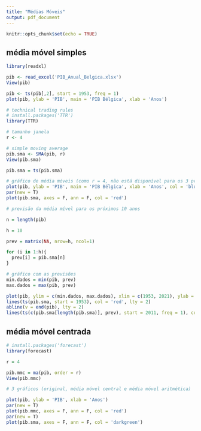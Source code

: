 ```yaml
---
title: "Médias Móveis"
output: pdf_document
---
```


```r
knitr::opts_chunk$set(echo = TRUE)
```

## média móvel simples

```r
library(readxl)

pib <- read_excel('PIB_Anual_Belgica.xlsx')
View(pib)

pib <- ts(pib[,2], start = 1953, freq = 1)
plot(pib, ylab = 'PIB', main = 'PIB Bélgica', xlab = 'Anos')
```

```r
# technical trading rules
# install.packages('TTR')
library(TTR)

# tamanho janela
r <- 4

# simple moving average
pib.sma <- SMA(pib, r)
View(pib.sma)

pib.sma = ts(pib.sma)

```

```r

# gráfico de média móveis (como r = 4, não está disponível para os 3 primeiros anos) 
plot(pib, ylab = 'PIB', main = 'PIB Bélgica', xlab = 'Anos', col = 'blue')
par(new = T)
plot(pib.sma, axes = F, ann = F, col = 'red')
```

```r

# previsão da média mível para os próximos 10 anos

n = length(pib)

h = 10

prev = matrix(NA, nrow=h, ncol=1)

for (i in 1:h){
  prev[i] = pib.sma[n]
}

```


```r

# gráfico com as previsões
min.dados = min(pib, prev)
max.dados = max(pib, prev)

plot(pib, ylim = c(min.dados, max.dados), xlim = c(1953, 2021), ylab = 'PIB', main = 'PIB Bélgica', xlab = 'Anos', col = 'blue')
lines(ts(pib.sma, start = 1953), col = 'red', lty = 2)
abline(v = end(pib), lty = 2)
lines(ts(c(pib.sma[length(pib.sma)], prev), start = 2011, freq = 1), col = 'red', lty = 2)
```

## média móvel centrada

```r
# install.packages('forecast')
library(forecast)

r = 4

pib.mmc = ma(pib, order = r)
View(pib.mmc)
```

```r
# 3 gráficos (original, média móvel central e média móvel aritmética)

plot(pib, ylab = 'PIB', xlab = 'Anos')
par(new = T)
plot(pib.mmc, axes = F, ann = F, col = 'red')
par(new = T)
plot(pib.sma, axes = F, ann = F, col = 'darkgreen')
```